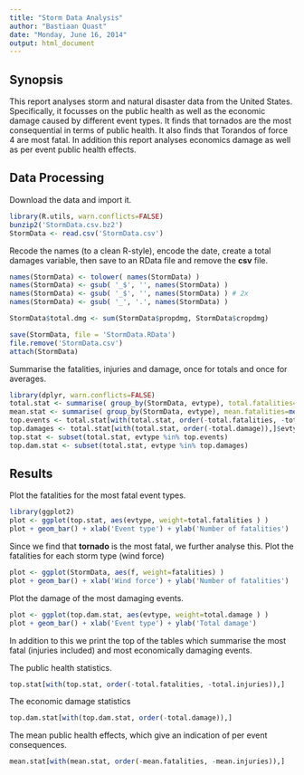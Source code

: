 ```yaml
---
title: "Storm Data Analysis"
author: "Bastiaan Quast"
date: "Monday, June 16, 2014"
output: html_document
---
```


Synopsis
---
This report analyses storm and natural disaster data from the United States. Specifically, it focusses on the public health as well as the economic damage caused by different event types. It finds that tornados are the most consequential in terms of public health. It also finds that Torandos of force 4 are most fatal. In addition this report analyses economics damage as well as per event public health effects.

Data Processing
---
Download the data and import it.
```r
library(R.utils, warn.conflicts=FALSE)
bunzip2('StormData.csv.bz2')
StormData <- read.csv('StormData.csv')
```

Recode the names (to a clean R-style), encode the date, create a total damages variable, then save to an RData file and remove the **csv** file.
```r
names(StormData) <- tolower( names(StormData) )
names(StormData) <- gsub( '_$', '', names(StormData) )
names(StormData) <- gsub( '_$', '', names(StormData) ) # 2x
names(StormData) <- gsub( '_', '.', names(StormData) )

StormData$total.dmg <- sum(StormData$propdmg, StormData$cropdmg)

save(StormData, file = 'StormData.RData')
file.remove('StormData.csv')
attach(StormData)
```

Summarise the fatalities, injuries and damage, once for totals and once for averages.
```r
library(dplyr, warn.conflicts=FALSE)
total.stat <- summarise( group_by(StormData, evtype), total.fatalities=sum(fatalities), total.injuries=sum(injuries), total.damage = sum(total.dmg) )
mean.stat <- summarise( group_by(StormData, evtype), mean.fatalities=mean(fatalities), mean.injuries=mean(injuries) )
top.events <- total.stat[with(total.stat, order(-total.fatalities, -total.injuries)),]$evtype[1:10]
top.damages <- total.stat[with(total.stat, order(-total.damage)),]$evtype[1:10]
top.stat <- subset(total.stat, evtype %in% top.events)
top.dam.stat <- subset(total.stat, evtype %in% top.damages)
```


Results
---
Plot the fatalities for the most fatal event types.
```r
library(ggplot2)
plot <- ggplot(top.stat, aes(evtype, weight=total.fatalities ) )
plot + geom_bar() + xlab('Event type') + ylab('Number of fatalities')
```

Since we find that **tornado** is the most fatal, we further analyse this. Plot the fatalities for each storm type (wind force)
```r
plot <- ggplot(StormData, aes(f, weight=fatalities) )
plot + geom_bar() + xlab('Wind force') + ylab('Number of fatalities')
```

Plot the damage of the most damaging events.
```r
plot <- ggplot(top.dam.stat, aes(evtype, weight=total.damage ) )
plot + geom_bar() + xlab('Event type') + ylab('Total damage')
```

In addition to this we print the top of the tables which summarise the most fatal (injuries included) and most economically damaging events.

The public health statistics.
```r
top.stat[with(top.stat, order(-total.fatalities, -total.injuries)),]
```

The economic damage statistics
```r
top.dam.stat[with(top.dam.stat, order(-total.damage)),]
```

The mean public health effects, which give an indication of per event consequences.
```r
mean.stat[with(mean.stat, order(-mean.fatalities, -mean.injuries)),]
```